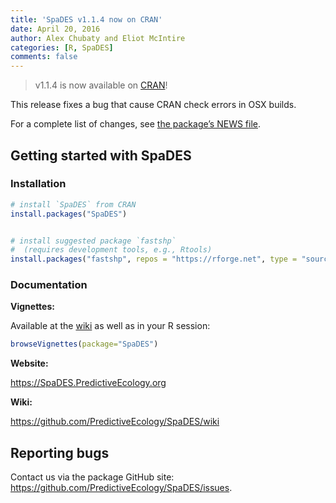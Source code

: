 ```yaml
---
title: 'SpaDES v1.1.4 now on CRAN'
date: April 20, 2016
author: Alex Chubaty and Eliot McIntire
categories: [R, SpaDES]
comments: false
---
```

> v1.1.4 is now available on [CRAN](https://cran.r-project.org/package=SpaDES)!

This release fixes a bug that cause CRAN check errors in OSX builds.

For a complete list of changes, see [the package's NEWS file](https://raw.githubusercontent.com/PredictiveEcology/SpaDES/master/NEWS).

## Getting started with SpaDES

### Installation

```r
# install `SpaDES` from CRAN
install.packages("SpaDES")


# install suggested package `fastshp`
#  (requires development tools, e.g., Rtools)
install.packages("fastshp", repos = "https://rforge.net", type = "source")
```

### Documentation

**Vignettes:**

Available at the [wiki](https://github.com/PredictiveEcology/SpaDES/wiki/Help-Vignettes) as well as in your R session:

```r
browseVignettes(package="SpaDES")
```

**Website:**

[https://SpaDES.PredictiveEcology.org](https://SpaDES.PredictiveEcology.org)

**Wiki:**

[https://github.com/PredictiveEcology/SpaDES/wiki](https://github.com/PredictiveEcology/SpaDES/wiki)

## Reporting bugs

Contact us via the package GitHub site: [https://github.com/PredictiveEcology/SpaDES/issues](https://github.com/PredictiveEcology/SpaDES/issues).
